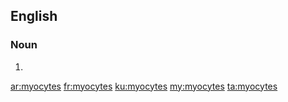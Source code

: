 ==English==

===Noun===
{{head|en|plural}}

# {{plural of|myocyte|lang=en}}

[[ar:myocytes]]
[[fr:myocytes]]
[[ku:myocytes]]
[[my:myocytes]]
[[ta:myocytes]]